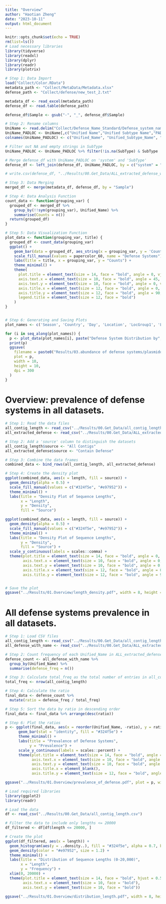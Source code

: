 ```yaml
---
title: "Overview"
author: "Haotian Zheng"
date: "2023-10-11"
output: html_document
---
```


```r
knitr::opts_chunk$set(echo = TRUE)
rm(list=ls())
# Load necessary libraries
library(tidyverse)
library(readxl)
library(dplyr)
library(readr)
library(plotrix)
```

```r
# Step 1: Data Import
load("Collect/Color.RData")
metadata_path <- "Collect/MetaData/Metadata.xlsx"
defense_path <- "Collect/defense/new_test_2.txt"

metadata_df <- read_excel(metadata_path)
defense_df <- read.table(defense_path)

defense_df$Sample <- gsub("-", "_", defense_df$Sample)

# Step 2: Rename columns
UniName <- read.delim("Collect/Defense_Name_Standard/Defense_system_name_list.txt", header = TRUE, check.names = FALSE)
UniName_PADLOC <- UniName[,c("Unified Name","Unified Subtype Name","PADLOC Subtype Name")]
colnames(UniName_PADLOC) <- c("Unified_Name", "Unified_Subtype_Name", "SubType")

# Filter out NA and empty strings in SubType
UniName_PADLOC <- UniName_PADLOC %>% filter(!is.na(SubType) & SubType != "")

# Merge defense_df with UniName_PADLOC on 'system' and 'SubType'
defense_df <- left_join(defense_df, UniName_PADLOC, by = c("system" = "SubType"))

# write.csv(defense_df, "../Results/00.Get_Data/ALL_extracted_defense_with_union_name.csv", row.names = FALSE)

# Step 3: Data Merging
merged_df <- merge(metadata_df, defense_df, by = "Sample")

# Step 4: Data Analysis Function
count_data <- function(grouping_var) {
  grouped_df <- merged_df %>%
    group_by(!!sym(grouping_var), Unified_Name) %>%
    summarise(Counts = n())
  return(grouped_df)
}

# Step 5: Data Visualization Function
plot_data <- function(grouping_var, title) {
  grouped_df <- count_data(grouping_var)
  ggplot() +
    geom_bar(data = grouped_df, aes_string(x = grouping_var, y = 'Counts', fill = 'Unified_Name'), stat = "identity", position = "dodge") +
    scale_fill_manual(values = papercolor_60, name = "Defense Systems") +  # Custom color palette and legend title
    labs(title = title, x = grouping_var, y = "Counts") +
    theme_minimal() +
    theme(
      plot.title = element_text(size = 14, face = "bold", angle = 0, vjust = 0.5, hjust = 0.5, color = "#e97952"),
      axis.text.x = element_text(size = 10, face = "bold", angle = 45, vjust = 1, hjust = 1, color = "#324f5e"),  # Horizontal alignment
      axis.text.y = element_text(size = 10, face = "bold", angle = 0, vjust = 1, hjust = 1, color = "#324f5e"),
      axis.title.x = element_text(size = 12, face = "bold", angle = 0, vjust = 0.5, hjust = 0.5, color = "#324f5e"),
      axis.title.y = element_text(size = 12, face = "bold", angle = 90, vjust = 0.5, hjust = 0.5, color = "#324f5e"),
      legend.title = element_text(size = 12, face = "bold")
    )
}


# Step 6: Generating and Saving Plots
plot_names <- c('Season', 'Country', 'Day', 'Location', 'LocGroup1', 'LocGroup2')

for (i in seq_along(plot_names)) {
  p <- plot_data(plot_names[i], paste("Defense System Distribution by", plot_names[i]))
  print(p)
  ggsave(
    filename = paste0("Results/03.abundance of defense systems/plasmidome_Defense_System_Distribution_by_", plot_names[i], ".pdf"),
    plot = p,
    width = 10,
    height = 10,
    dpi = 300
  )
}
```

# Overview: prevalence of defense systems in all datasets.

```r
# Step 1: Read the data files
all_contig_length <- read_csv("../Results/00.Get_Data/all_contig_length.csv")
all_extracted_defense <- read_csv("../Results/00.Get_Data/ALL_extracted_defense.csv")

# Step 2: Add a 'source' column to distinguish the datasets
all_contig_length$source <- "All Contigs"
all_extracted_defense$source <- "Contain Defense"

# Step 3: Combine the data frames
combined_data <- bind_rows(all_contig_length, all_extracted_defense)

# Step 4: Create the density plot
ggplot(combined_data, aes(x = length, fill = source)) +
  geom_density(alpha = 0.5) +
  scale_fill_manual(values = c("#324f5e", "#e97952")) +
  theme_minimal() +
  labs(title = "Density Plot of Sequence Lengths",
       x = "Length",
       y = "Density",
       fill = "Source")

ggplot(combined_data, aes(x = length, fill = source)) +
  geom_density(alpha = 0.5) +
  scale_fill_manual(values = c("#324f5e", "#e97952")) +
  theme_minimal() +
  labs(title = "Density Plot of Sequence Lengths",
       y = "Density",
       fill = "Source") +
  scale_y_continuous(labels = scales::comma) +
  theme(plot.title = element_text(size = 14, face = "bold", angle = 0, vjust = 0.5, hjust = 0.5),
        axis.text.x = element_text(size = 10, face = "bold", angle = 0, vjust = 0.5, hjust = 0.5),
        axis.text.y = element_text(size = 10, face = "bold", angle = 0, vjust = 1, hjust = 1),
        axis.title.x = element_text(size = 12, face = "bold", angle = 0, vjust = 0.5, hjust = 0.5),
        axis.title.y = element_text(size = 12, face = "bold", angle = 90, vjust = 0.5, hjust = 0.5))


# Save the plot
ggsave("../Results/01.Overview/length_density.pdf", width = 8, height = 8, dpi = 300)

```

# All defense systems prevalence in all datasets.

```r
# Step 1: Load CSV files
all_contig_length <- read_csv("../Results/00.Get_Data/all_contig_length.csv")
all_defense_with_name <- read_csv("../Results/00.Get_Data/ALL_extracted_defense_with_union_name.csv")

# Step 2: Count frequency of each Unified_Name in ALL_extracted_defense_with_union_name
defense_count <- all_defense_with_name %>% 
  group_by(Unified_Name) %>% 
  summarise(defense_freq = n())

# Step 3: Calculate total_freq as the total number of entries in all_contig_length
total_freq <- nrow(all_contig_length)

# Step 4: Calculate the ratio
final_data <- defense_count %>% 
  mutate(ratio = defense_freq / total_freq)

# Step 5: Sort the data by ratio in descending order
final_data <- final_data %>% arrange(desc(ratio))

# Step 6: Plot the ratios
p <- ggplot(final_data, aes(x = reorder(Unified_Name, -ratio), y = ratio)) +
      geom_bar(stat = "identity", fill = "#324f5e") +
      theme_minimal() +
      labs(title = "Prevalence of Defense Systems",
           y = "Prevalence") +
      scale_y_continuous(labels = scales::percent) + 
      theme(plot.title = element_text(size = 14, face = "bold", angle = 0, vjust = 0.5, hjust = 0.5),
            axis.text.x = element_text(size = 10, face = "bold", angle = 45, vjust = 1, hjust = 1),
            axis.text.y = element_text(size = 10, face = "bold", angle = 0, vjust = 1, hjust = 1),
            axis.title.x = element_blank(),
            axis.title.y = element_text(size = 12, face = "bold", angle = 90, vjust = 0.5, hjust = 0.5))

ggsave("../Results/01.Overview/prevalence_of_defense.pdf", plot = p, width = 8, height = 8, dpi = 300)
```

```r
# Load required libraries
library(ggplot2)
library(readr)

# Load the data
df <- read_csv("../Results/00.Get_Data/all_contig_length.csv")

# Filter the data to include only lengths <= 20000
df_filtered <- df[df$length <= 20000, ]

# Create the plot
ggplot(df_filtered, aes(x = length)) +
  geom_histogram(aes(y = ..density..), fill = "#324f5e", alpha = 0.7, bins = 50) +
  geom_density(color = "#e97952", size = 1.2) +
  theme_minimal() +
  labs(title = "Distribution of Sequence Lengths (0-20,000)",
       x = "Length",
       y = "Frequency") +
  xlim(0, 20000) +
  theme(plot.title = element_text(size = 14, face = "bold", hjust = 0.5),
        axis.text.x = element_text(size = 10, face = "bold"),
        axis.text.y = element_text(size = 10, face = "bold"))

ggsave("../Results/01.Overview/distribution_length.pdf", width = 8, height = 8, dpi = 300)
```




